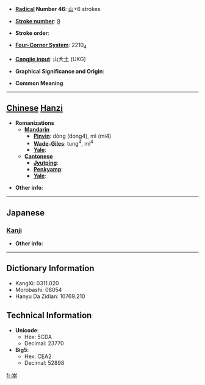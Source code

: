 * '''[[Wiktionary:Chinese radical index| Radical]] Number 46''': [[Wiktionary:Chinese radical index 山|山]]+6 strokes

* '''[[Wiktionary:Chinese total strokes index|Stroke number]]''': [[Wiktionary:Chinese total strokes index 9|9]]

* '''Stroke order''': 

* '''[[Wiktionary:Chinese four corner index|Four-Corner System]]''': 2210<sub>4</sub>

* '''[[Wiktionary:Chinese Cangjie index|Cangjie input]]''': 山大土 (UKG)

* '''Graphical Significance and Origin''': 

* '''Common Meaning'''

----

== [[Chinese]] [[Hanzi]] ==

* '''Romanizations'''
** '''[[Mandarin]]'''
*** '''[[Pinyin]]''': dòng (dong4), mì (mi4)
*** '''[[Wade-Giles]]''': tung<sup>4</sup>, mi<sup>4</sup>
*** '''[[Yale]]''': 
** '''[[Cantonese]]'''
*** '''[[Jyutping]]''':
*** '''[[Penkyamp]]''': 
*** '''[[Yale]]''': 

* '''Other info''': 

----

==Japanese==
===[[Kanji]]===
{{kanji|on readings=[[びつ]] (bitsu), [[みち]] (michi)|kun readings=}}

* '''Other info''':  

----

== Dictionary Information ==

* KangXi: 0311.020
* Morobashi: 08054
* Hanyu Da Zidian: 10769.210

== Technical Information ==

* '''Unicode''':
** Hex: 5CDA
** Decimal: 23770
* '''Big5''':
** Hex: CEA2
** Decimal: 52898

[[fr:峚]]
